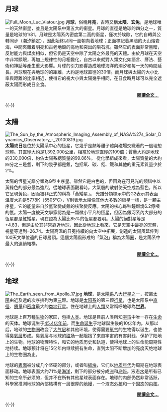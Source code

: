 ==月球==
[[File:Full_Moon_Luc_Viatour.jpg|left]]
'''月球'''，俗稱'''月亮'''，古時又稱'''太陰'''、'''玄兔'''，是地球唯一的天然衞星，並且是太陽系中第五大的衞星。月球的直徑是地球的四分之一，質量是地球的1/81。月球是太陽系內密度第二高的衛星，僅次於埃歐，它的自轉與公轉同步（潮汐鎖定），因此始終以同一面朝向着地球；正面標記着黑暗的火山熔岩海，中間夾雜着明亮和古老地殼的高地和突出的隕石坑。雖然它的表面非常黑暗，反射能力與煤炭相似，但它仍是天空中除了太陽之外最亮的天體。由於月球在天空中非常顯眼，再加上規律性的月相變化，自古以來就對人類文化如語言、曆法、藝術和神話等產生重大影響。月球的引力影響造成地球海洋的潮汐和每一天的時間延長。月球現在與地球的的距離，大約是地球直徑的30倍。而月球與太陽的大小比率與距離的比率相近，使得它的視大小與太陽幾乎相同，在日食時月球可以完全遮蔽太陽而形成日全食。

<div class="noprint" style="text-align:right;margin-right:10px;margin-bottom:4px;">'''[[月球|閱讀全文...]]''' </div>

{{-}}

==太陽==
[[File:The_Sun_by_the_Atmospheric_Imaging_Assembly_of_NASA%27s_Solar_Dynamics_Observatory_-_20100819.jpg|left]]
'''太陽'''或'''日'''是位於太陽系中心的恆星，它幾乎是熱等離子體與磁場交織著的一個理想球體。其直徑大約是1,392,000公里，相當於地球直徑的109倍；質量大約是地球的330,000倍，約佔太陽系總質量的99.86%。 從化學組成來看，太陽質量的大約四分之三是氫，剩下的幾乎都是氦，包括氧、碳、氖、鐵和其他的重元素質量少於2%。

太陽的恆星光譜分類為G型主序星。雖然它是白色的，但因為在可見光的頻譜中以黃綠色的部分最為強烈，從地球表面觀看時，大氣層的散射使天空成為藍色，所以它呈現黃色，因而被非正式的稱為「黃矮星」。 光譜分類標示中的G2表示其表面溫度大約是5778K（5505°C），V則表示太陽像其他大多數的恆星一樣，是一顆主序星，它的能量來自於氫聚變成氦的核聚變反應。太陽的核心每秒鐘燃燒6.2億噸的氫。太陽一度被天文學家認為是一顆微小平凡的恆星，但因為銀河系內大部分的恆星都是紅矮星，現在認為太陽比85%的恆星都要明。太陽的絕對星等是 +4.83，但是由於其非常靠近地球，因此從地球上看來，它是天空中最亮的天體，視星等達到−26.74。太陽高溫的日冕持續的向太空中拓展，創造的太陽風延伸到100天文單位遠的日球層頂。這個太陽風形成的「氣泡」稱為太陽圈，是太陽系中最大的連續結構。
<div class="noprint" style="text-align:right;margin-right:10px;margin-bottom:4px;">'''[[太陽|閱讀全文...]]''' </div>

{{-}}

==地球==

[[File:The_Earth_seen_from_Apollo_17.jpg|left]]
'''地球'''，是[[太陽系|太陽系]]八大[[行星|行星]]之一，按离[[太陽|太陽]]由近及远的次序排列为第[[3|三]]颗。地球是[[太阳系|太阳系]]的第三颗[[行星|行星]]，也是太阳系中[[直径|直径]]、[[质量|质量]]和[[密度|密度]]最大的[[类地行星|类地行星]]。住在地球上的[[人類|人類]]又常稱呼地球為'''[[世界|世界]]'''。

地球是上百万種[[生物|生物]]的家园，包括[[人类|人类]]。地球是目前人类所知[[宇宙|宇宙]]中唯一存在[[生命|生命]]的天体。地球诞生于[[地球的年龄|45.4亿年前]]，而[[无生源论|生命诞生]]于地球誕生後的10亿年内。从那以后，地球的[[生物圈|生物圈]]改变了[[大气层|大气层]]和其他环境，使得需要[[氧气|氧气]]的生物得以诞生，也使得[[臭氧层|臭氧层]]形成。臭氧层与地球的[[地磁场|磁场]]一起阻挡了来自宇宙的有害射线，保护了陆地上的生物。地球的物理特性，和它的地质历史和轨道，使得地球上的生命能周期性地持续。地球预计将在15亿年内继续拥有生命，直到太阳不断增加的亮度灭绝地球上的生物圈為止。

地球的[[地壳|表面]]被分成几个坚硬的部分，或者叫[[板块构造论|板块]]，它们以[[地质年代|地质年代]]为周期在地球表面移动。地球表面大约71%是[[海洋|海洋]]，剩下的部分被分成[[洲|洲]]和[[岛屿|岛屿]]。液态[[水|水]]是所有已知的生命所必须的，但并不在所有其他星球表面存在。地球的内部仍然非常活跃，科學家推測地球的內部結構有一层很厚的[[地幔|地幔]]，一个液态[[外核|外核]]和一个固态的[[内核|内核]]。

<div class="noprint" style="text-align:right;margin-right:10px;margin-bottom:4px;">'''[[地球|閱讀全文...]]''' </div>
{{-}}